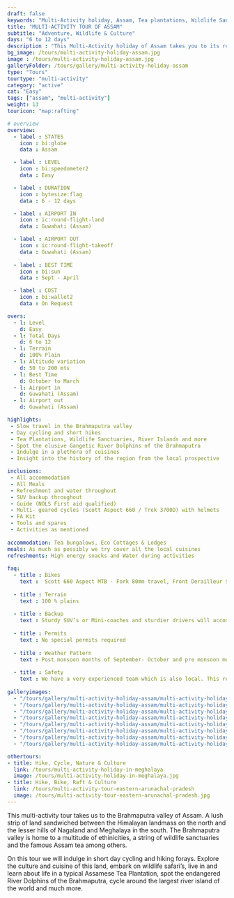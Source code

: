 ```yaml
---
draft: false
keywords: "Multi-Activity holiday, Assam, Tea plantations, Wildlife Sanctuaries, River Islands, Cycleing, Trekking, Rafting"
title: "MULTI-ACTIVITY TOUR OF ASSAM"
subtitle: "Adventure, Wildlife & Culture"
days: "6 to 12 days"
description : "This Multi-Activity holiday of Assam takes you to its reknowned, Tea plantations, Wildlife Sanctuaries, River Islands on cycles, feet and boats."
bg_image: /tours/multi-activity-holiday-assam.jpg
image : /tours/multi-activity-holiday-assam.jpg
galleryFolder: /tours/gallery/multi-activity-holiday-assam
type: "Tours" 
tourtype: "multi-activity"
category: "active"
cat: "Easy"
tags: ["assam", "multi-activity"]
weight: 13
touricon: "map:rafting"

# overview
overview:
  - label : STATES
    icon : bi:globe
    data : Assam

  - label : LEVEL
    icon : bi:speedometer2
    data : Easy

  - label : DURATION
    icon : bytesize:flag
    data : 6 - 12 days

  - label : AIRPORT IN
    icon : ic:round-flight-land
    data : Guwahati (Assam)

  - label : AIRPORT OUT
    icon : ic:round-flight-takeoff
    data : Guwahati (Assam)
    
  - label : BEST TIME
    icon : bi:sun
    data : Sept - April

  - label : COST
    icon : bi:wallet2
    data : On Request

overs:
  - l: Level 
    d: Easy
  - l: Total Days 
    d: 6 to 12
  - l: Terrain  
    d: 100% Plain 
  - l: Altitude variation 
    d: 50 to 200 mts
  - l: Best Time 
    d: October to March
  - l: Airport in 
    d: Guwahati (Assam)
  - l: Airport out 
    d: Guwahati (Assam)

highlights:
 - Slow travel in the Brahmaputra valley
 - Day cycling and short hikes
 - Tea Plantations, Wildlife Sanctuaries, River Islands and more
 - Spot the elusive Gangetic River Dolphins of the Brahmaputra
 - Indulge in a plethora of cuisines
 - Insight into the history of the region from the local prospective

inclusions:
 - All accommodation
 - All Meals
 - Refreshment and water throughout
 - SUV backup throughout
 - Guide (NOLS First aid qualified)
 - Multi- geared cycles (Scott Aspect 660 / Trek 3700D) with helmets
 - FA Kit
 - Tools and spares
 - Activities as mentioned
 
accommodation: Tea bungalows, Eco Cottages & Lodges
meals: As much as possibly we try cover all the local cuisines
refreshments: High energy snacks and Water during activities
 
faq:
  - title : Bikes
    text :  Scott 660 Aspect MTB - Fork 80mm travel, Front Derailleur Shimano FD-TX50 / 34.9mm, Rear Derailleur Shimano Tourney RD-TX35 21 Speed (Upgraded), Shifters Shimano ST-EF 41 L / 7R EZ-ire plus (Upgraded), Brakeset Tektro SCM-02 mech. Disc 160F/160Rmm Rotor, Front Tyre 6 26×2.1 / 30TPI, Rear Tyre 6 26×2.1 / 30TPI, Weight 13.6 kg / 29.98 lbs
  
  - title : Terrain
    text : 100 % plains
  
  - title : Backup
    text : Sturdy SUV’s or Mini-coaches and sturdier drivers will accompany you on every trip. These vehicles are along right from your airport pick up to your drop back to the airport.
  
  - title : Permits
    text : No special permits required
  
  - title : Weather Pattern
    text : Post monsoon months of September- October and pre monsoon months of March-April are very pleasant with blue skies and a fair days. Peak winters are from November to February with the mercury coming down below 15 C in the nights.
  
  - title : Safety
    text : We have a very experienced team which is also local. This reflects in the overall safety of our tours. Rest assured your guides know where extra attention is required and when. All our routes are well known to us, we know where the nearest medical facilities are, we know whom to contact if in case of an emergency, we know all the alternate routes in case of road blockages. We have CASEVAC protocols in place to streamline the process in case of emergencies. You can rest easy knowing that in the outdoors in general and this region in particular you are in safe hands with us.
  
galleryimages:
  - "/tours/gallery/multi-activity-holiday-assam/multi-activity-holiday-assam1.jpg"
  - "/tours/gallery/multi-activity-holiday-assam/multi-activity-holiday-assam2.jpg"
  - "/tours/gallery/multi-activity-holiday-assam/multi-activity-holiday-assam3.jpg" 
  - "/tours/gallery/multi-activity-holiday-assam/multi-activity-holiday-assam5.jpg"
  - "/tours/gallery/multi-activity-holiday-assam/multi-activity-holiday-assam6.jpg"
  - "/tours/gallery/multi-activity-holiday-assam/multi-activity-holiday-assam7.jpg"
  - "/tours/gallery/multi-activity-holiday-assam/multi-activity-holiday-assam8.jpg"
  - "/tours/gallery/multi-activity-holiday-assam/multi-activity-holiday-assam9.jpg"

othertours:
- title: Hike, Cycle, Nature & Culture 
  link: /tours/multi-activity-holiday-in-meghalaya
  image: /tours/multi-activity-holiday-in-meghalaya.jpg
- title: Hike, Bike, Raft & Culture 
  link: /tours/multi-activity-tour-eastern-arunachal-pradesh
  image: /tours/multi-activity-tour-eastern-arunachal-pradesh.jpg    
---
```



This multi-activity tour takes us to the Brahmaputra valley of Assam. A lush strip of land sandwiched between the Himalayan landmass on the north and the lesser hills of Nagaland and Meghalaya in the south. The Brahmaputra valley is home to a multitude of ethinicities, a string of wildlife sanctuaries and the famous Assam tea among others.

On this tour we will indulge in short day cycling and hiking forays. Explore the culture and cuisine of this land, embark on wildlife safari’s, live in and learn about life in a typical Assamese Tea Plantation, spot the endangered River Dolphins of the Brahmaputra, cycle around the largest river island of the world and much more.